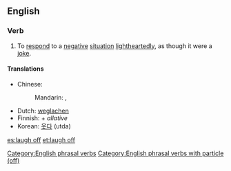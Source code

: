 ==English==

===Verb===
{{en-verb|inf=[[laugh]] [[off]]|laughs off|laughing off|laughed off}}

# {{transitive}} To [[respond]] to a [[negative]] [[situation]] [[lightheartedly]], as though it were a [[joke]].

====Translations====
{{trans-top|respond to a negative situation lightheartedly}}
* Chinese:
*: Mandarin: {{qualifier|laugh and make the situation lighthearted}} {{t|cmn|一笑了之|tr=yīxiàoliǎozhī|sc=Hani}}, {{qualifier|dismiss with a laugh}} {{t|cmn|一笑置之|tr=yīxiàozhìzhī|sc=Hani}}
{{trans-mid}}
* Dutch: [[weglachen]]
* Finnish: {{t+|fi|nauraa}} + ''allative''
* Korean: [[웃다]] (utda)
{{trans-bottom}}

[[Category:English phrasal verbs]]
[[Category:English phrasal verbs with particle (off)]]

[[es:laugh off]]
[[et:laugh off]]